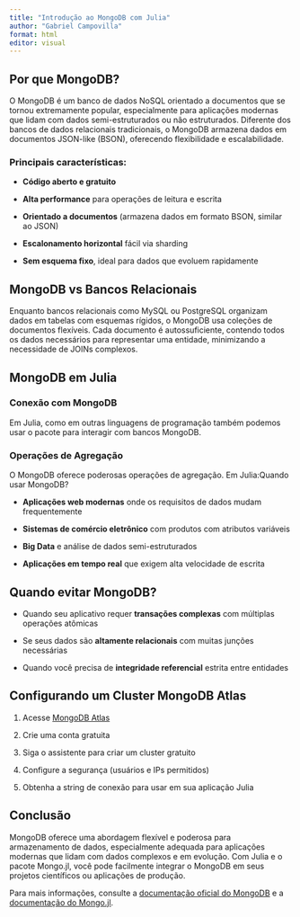 ```yaml
---
title: "Introdução ao MongoDB com Julia"
author: "Gabriel Campovilla"
format: html
editor: visual
---
```


## Por que MongoDB?

O MongoDB é um banco de dados NoSQL orientado a documentos que se tornou extremamente popular, especialmente para aplicações modernas que lidam com dados semi-estruturados ou não estruturados. Diferente dos bancos de dados relacionais tradicionais, o MongoDB armazena dados em documentos JSON-like (BSON), oferecendo flexibilidade e escalabilidade.

### Principais características:

-   **Código aberto e gratuito**

-   **Alta performance** para operações de leitura e escrita

-   **Orientado a documentos** (armazena dados em formato BSON, similar ao JSON)

-   **Escalonamento horizontal** fácil via sharding

-   **Sem esquema fixo**, ideal para dados que evoluem rapidamente

## MongoDB vs Bancos Relacionais

Enquanto bancos relacionais como MySQL ou PostgreSQL organizam dados em tabelas com esquemas rígidos, o MongoDB usa coleções de documentos flexíveis. Cada documento é autossuficiente, contendo todos os dados necessários para representar uma entidade, minimizando a necessidade de JOINs complexos.

## MongoDB em Julia

### Conexão com MongoDB

Em Julia, como em outras linguagens de programação também podemos usar o pacote para interagir com bancos MongoDB.

### Operações de Agregação

O MongoDB oferece poderosas operações de agregação. Em Julia:Quando usar MongoDB?

-   **Aplicações web modernas** onde os requisitos de dados mudam frequentemente

-   **Sistemas de comércio eletrônico** com produtos com atributos variáveis

-   **Big Data** e análise de dados semi-estruturados

-   **Aplicações em tempo real** que exigem alta velocidade de escrita

## Quando evitar MongoDB?

-   Quando seu aplicativo requer **transações complexas** com múltiplas operações atômicas

-   Se seus dados são **altamente relacionais** com muitas junções necessárias

-   Quando você precisa de **integridade referencial** estrita entre entidades

## Configurando um Cluster MongoDB Atlas

1.  Acesse [MongoDB Atlas](https://www.mongodb.com/atlas)

2.  Crie uma conta gratuita

3.  Siga o assistente para criar um cluster gratuito

4.  Configure a segurança (usuários e IPs permitidos)

5.  Obtenha a string de conexão para usar em sua aplicação Julia

## Conclusão

MongoDB oferece uma abordagem flexível e poderosa para armazenamento de dados, especialmente adequada para aplicações modernas que lidam com dados complexos e em evolução. Com Julia e o pacote Mongo.jl, você pode facilmente integrar o MongoDB em seus projetos científicos ou aplicações de produção.

Para mais informações, consulte a [documentação oficial do MongoDB](https://docs.mongodb.com/) e a [documentação do Mongo.jl](https://github.com/JuliaComputing/Mongo.jl).
